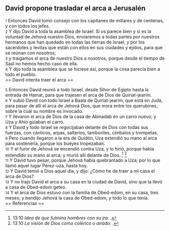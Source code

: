 == David propone trasladar el arca a Jerusalén ==

{{anchor|1}} <small>1</small> Entonces David tomó consejo con los capitanes de millares y de centenas, y con todos los jefes.<br>
{{anchor|2}} <small>2</small> Y dijo David a toda la asamblea de Israel: Si os parece bien y si es la voluntad de Jehová nuestro Dios, enviaremos a todas partes por nuestros hermanos que han quedado en todas las tierras de Israel, y por los sacerdotes y levitas que están con ellos en sus ciudades y ejidos, para que se reúnan con nosotros;<br>
{{anchor|3}} <small>3</small> y traigamos el arca de nuestro Dios a nosotros, porque desde el tiempo de Saúl no hemos hecho caso de ella.<br>
{{anchor|4}} <small>4</small> Y dijo toda la asamblea que se hiciese así, porque la cosa parecía bien a todo el pueblo.<br>
== David intenta traer el arca ==

{{anchor|5}} <small>5</small> Entonces David reunió a todo Israel, desde Sihor de Egipto hasta la entrada de Hamat, para que trajesen el arca de Dios de Quiriat-jearim.<br>
{{anchor|6}} <small>6</small> Y subió David con todo Israel a Baala de Quiriat-jearim, que está en Judá, para pasar de allí el arca de Jehová Dios, que mora entre los querubines, sobre la cual su nombre es invocado.<br>
{{anchor|7}} <small>7</small> Y llevaron el arca de Dios de la casa de Abinadab en un carro nuevo; y Uza y Ahío guiaban el carro.<br>
{{anchor|8}} <small>8</small> Y David y todo Israel se regocijaban delante de Dios con todas sus fuerzas, con cánticos, arpas, salterios, tamboriles, címbalos y trompetas.<br>
{{anchor|9}} <small>9</small> Pero cuando llegaron a la era de Quidón, Uza extendió su mano al arca para sostenerla, porque los bueyes tropezaban.<br>
{{anchor|10}} <small>10</small> Y el furor de Jehová se encendió contra Uza, y lo hirió, porque había extendido su mano al arca; y murió allí delante de Dios. <ref>13:10 ''Idea de que fulmina hombres con su ira'': {{lib|LU|4|5|3}}.</ref> <ref>13:10 ''La visión de Dios como colérico o airado'': {{lib|LU|4|3|2}}.</ref><br>
{{anchor|11}} <small>11</small> Y David tuvo pesar, porque Jehová había quebrantado a Uza; por lo que llamó aquel lugar Pérez-uza, hasta hoy.<br>
{{anchor|12}} <small>12</small> Y David temió a Dios aquel día, y dijo: ¿Cómo he de traer a mi casa el arca de Dios?<br>
{{anchor|13}} <small>13</small> Y no trajo David el arca a su casa en la ciudad de David, sino que la llevó a casa de Obed-edom geteo.<br>
{{anchor|14}} <small>14</small> Y el arca de Dios estuvo con la familia de Obed-edom, en su casa, tres meses; y bendijo Jehová la casa de Obed-edom, y todo lo que tenía.<br>
== Referencias ==

<references />
